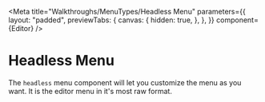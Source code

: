 
<Meta
  title="Walkthroughs/MenuTypes/Headless Menu"
  parameters={{
    layout: "padded",
    previewTabs: {
      canvas: {
        hidden: true,
      },
    },
  }}
  component={Editor}
/>

# Headless Menu

The `headless` menu component will let you customize the menu as you want. It is
the editor menu in it's most raw format.

<Canvas>
  <Editor
    autoFocus
    menuType="headless"
    addons={[
      "highlight",
      "emoji",
      "code-block",
      "block-quote",
      "image-upload",
      "video-upload",
    ]}
  />
</Canvas>
